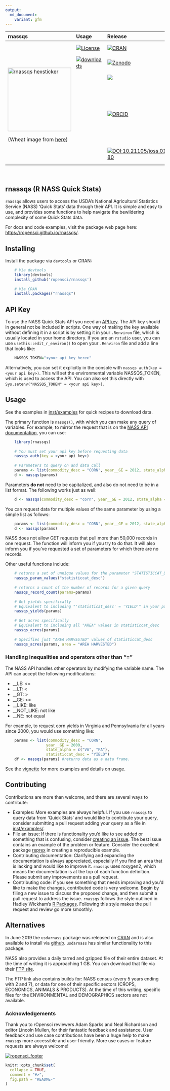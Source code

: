```yaml
---
output:
  md_document:
    variant: gfm
---
```


<!-- README.md is generated from README.Rmd. Please edit that file -->


<table class="table">
<thead>
<tr class="header">
<th align="left">
rnassqs
</th>
<th align="left">
Usage
</th>
<th align="left">
Release
</th>
<th align="left">
Development
</th>
</tr>
</thead>
<tbody>

<tr class="odd">
<td rowspan="5">
  <img src="inst/figures/rnassqs.png" alt="rnassqs hexsticker" width="200"/>
  
  (Wheat image from [here](https://www.flickr.com/photos/53018729@N00/2669034542))
</td>
<td align="left">
<a href="http://choosealicense.com/licenses/mit/"><img src="https://img.shields.io/github/license/mashape/apistatus.svg" alt="License"></a>
</td>
<td align="left">
<a href="https://cran.r-project.org/package=rnassqs"><img src="http://www.r-pkg.org/badges/version-last-release/rnassqs" alt="CRAN"></a>
</td>
<td align="left">
<a href="https://github.com/ropensci/rnassqs/commits/master"><img src="https://img.shields.io/badge/last%20change-`r gsub('-', '--', Sys.Date())`-brightgreen.svg" alt="Last Change"></a>
</td>
</tr>

<tr class="even">
<td align="left">
<a href="https://CRAN.R-project.org/package=rnassqs"><img src="https://cranlogs.r-pkg.org/badges/rnassqs" alt="downloads"></a>
</td>
<td align="left">
<a href="https://zenodo.org/badge/latestdoi/37335585"><img src="https://zenodo.org/badge/37335585.svg" alt="Zenodo"></a>
</td>
<td align="left">
<a href="https://travis-ci.org/ropensci/rnassqs"><img src="https://travis-ci.org/ropensci/rnassqs.svg?branch=master" alt="Build Status"></a>
</td>
</tr>

<tr class="odd">
<td align="left">
</td>
<td align="left">
<a href="https://github.com/ropensci/onboarding/issues/298" alt="rOpensci reviewed!"><img src="https://badges.ropensci.org/298_status.svg"></a>
</td>
<td align="left">
<a href="https://codecov.io/gh/ropensci/rnassqs"><img src="https://codecov.io/gh/ropensci/rnassqs/branch/master/graph/badge.svg" alt="Coverage Status"></a>
</td>
</tr>

<tr class="even">
<td align="left">
</td>
<td align="left">
<a href="https://orcid.org/0000-0002-3410-3732"><img src="https://img.shields.io/badge/ORCiD-0000--0002--3410--3732-green.svg" alt="ORCID"></a>
</td>
<td align="left">
<a href="https://www.repostatus.org/#active"><img src="https://www.repostatus.org/badges/latest/active.svg" alt="Project Status: Active – The project has reached a stable, usable state and is being actively developed." /></a>
</td>
</tr>

<tr class="even">
<td align="left">
</td>
<td align="left">
<a style="border-width:0" href="https://doi.org/10.21105/joss.01880">
  <img src="https://joss.theoj.org/papers/10.21105/joss.01880/status.svg" alt="DOI:10.21105/joss.01880" >
</a>
</td>
<td align="left">
<a href="https://www.tidyverse.org/lifecycle/#maturing"><img src="https://img.shields.io/badge/lifecycle-maturing-blue.svg" alt="Project Status: Maturing." /></a>
</td>
</tr>

</tbody>
</table>
<br>


## rnassqs (R NASS Quick Stats)

`rnassqs` allows users to access the USDA's National Agricultural Statistics Service (NASS) 'Quick Stats' data through their API. It is simple and easy to use, and provides some functions to help navigate the bewildering complexity of some Quick Stats data.

For docs and code examples, visit the package web page here: [https://ropensci.github.io/rnassqs/](https://ropensci.github.io/rnassqs/).

## Installing

Install the package via `devtools` or CRAN:

```r
    # Via devtools
    library(devtools)
    install_github('ropensci/rnassqs')
    
    # Via CRAN
    install.packages("rnassqs")
```

## API Key

To use the NASS Quick Stats API you need an [API key](http://quickstats.nass.usda.gov/api). The API key should in general not be included in scripts. One way of making the key available without defining it in a script is by setting it in your `.Renviron` file, which is usually located in your home directory. If you are an `rstudio` user, you can use `usethis::edit_r_environ()` to open your `.Renviron` file and add a line that looks like:

```r
    NASSQS_TOKEN="<your api key here>"
```

Alternatively, you can set it explicitly in the console with `nassqs_auth(key = <your api key>)`. This will set the environmental variable NASSQS_TOKEN, which is used to access the API. You can also set this directly with `Sys.setenv("NASSQS_TOKEN" = <your api key>)`. 

## Usage

See the examples in [inst/examples](inst/examples) for quick recipes to download data.

The primary function is `nassqs()`, with which you can make any query of variables. 
For example, to mirror the request that is on the [NASS API documentation](http://quickstats.nass.usda.gov/api), you can use:

```r
    library(rnassqs)
    
    # You must set your api key before requesting data
    nassqs_auth(key = <your api key>)
    
    # Parameters to query on and data call
    params <- list(commodity_desc = "CORN", year__GE = 2012, state_alpha = "VA")
    d <- nassqs(params)
```

Parameters __do not__ need to be capitalized, and also do not need to be in a list format. The following works just as well:

```r
    d <- nassqs(commodity_desc = "corn", year__GE = 2012, state_alpha = "va")
```

You can request data for multiple values of the same parameter by using a simple list as follows:
    
```r
    params <- list(commodity_desc = "CORN", year__GE = 2012, state_alpha = c("VA", "WA"))
    d <- nassqs(params)
```

NASS does not allow GET requests that pull more than 50,000 records in one request. The function will inform you if you try to do that. It will also inform you if you've requested a set of parameters for which there are no records.

Other useful functions include:

```r
    # returns a set of unnique values for the parameter "STATISTICCAT_DESC"
    nassqs_param_values("statisticcat_desc")
    
    # returns a count of the number of records for a given query
    nassqs_record_count(params=params)
    
    # Get yields specifically
    # Equivalent to including "'statisticat_desc' = 'YIELD'" in your parameter list. 
    nassqs_yields(params)
    
    # Get acres specifically
    # Equivalent to including all "AREA" values in statisticcat_desc
    nassqs_acres(params)
    
    # Specifies just "AREA HARVESTED" values of statisticcat_desc
    nassqs_acres(params, area = "AREA HARVESTED")
```


### Handling inequalities and operators other than "="
The NASS API handles other operators by modifying the variable name. The API can accept the following modifications:

* __LE: <= 
* __LT: < 
* __GT: > 
* __GE: >= 
* __LIKE: like 
* __NOT_LIKE: not like 
* __NE: not equal 

For example, to request corn yields in Virginia and Pennsylvania for all years since 2000, you would use something like:

```r
    params <- list(commodity_desc = "CORN", 
                  year__GE = 2000, 
                  state_alpha = c("VA", "PA"), 
                  statisticcat_desc = "YIELD")
    df <- nassqs(params) #returns data as a data frame.
```

See the [vignette](https://ropensci.github.io/rnassqs/articles/rnassqs.html) for more examples and details on usage.

## Contributing

Contributions are more than welcome, and there are several ways to contribute:

- Examples: More examples are always helpful. If you use `rnassqs` to query data from 'Quick Stats' and would like to contribute your query, consider submitting a pull request adding your query as a file in [inst/examples/](https://github.com/ropensci/rnassqs/tree/master/inst/examples).
- File an issue: If there is functionality you'd like to see added or something that is confusing, consider [creating an issue](https://github.com/ropensci/rnassqs/issues/new). The best issue contains an example of the problem or feature. Consider the excellent package [reprex](https://github.com/tidyverse/reprex) in creating a reproducible example.
- Contributing documentation: Clarifying and expanding the documentation is always appreciated, especially if you find an area that is lacking and would like to improve it. `rnassqs` uses roxygen2, which means the documentation is at the top of each function definition. Please submit any improvements as a pull request.
- Contributing code: if you see something that needs improving and you'd like to make the changes, contributed code is very welcome. Begin by filing a new issue to discuss the proposed change, and then submit a pull request to address the issue. `rnassqs` follows the style outlined in Hadley Wickham's [R Packages](http://r-pkgs.had.co.nz/style.html). Following this style makes the pull request and review go more smoothly.


## Alternatives

In June 2019 the `usdarnass` package was released on [CRAN](https://cran.r-project.org/package=usdarnass) and is also available to install via [github](https://github.com/rdinter/usdarnass). `usdarnass` has similar functionality to this package.

NASS also provides a daily tarred and gzipped file of their entire dataset. At the time of writing it is approaching 1 GB. You can download that file via their [FTP site](ftp://ftp.nass.usda.gov/quickstats).

The FTP link also contains builds for: NASS census (every 5 years ending with 2 and 7), or data for one of their specific sectors (CROPS, ECONOMICS, ANIMALS & PRODUCTS). At the time of this writing, specific files for the ENVIRONMENTAL and DEMOGRAPHICS sectors are not available.




### Acknowledgements

Thank you to rOpensci reviewers Adam Sparks and Neal Richardson and editor Lincoln Mullen, for their fantastic feedback and assistance. User feedback and use case contributions have been a huge help to make `rnassqs` more accessible and user-friendly. More use cases or feature requests are always welcome!

[![ropensci_footer](https://ropensci.org/public_images/ropensci_footer.png)](https://ropensci.org)


```r
knitr::opts_chunk$set(
  collapse = TRUE,
  comment = "#>",
  fig.path = "README-"
)
```


